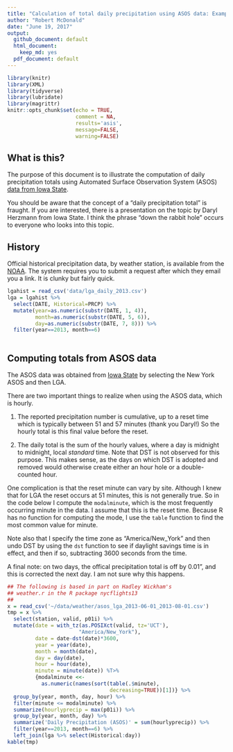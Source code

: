 ```yaml
---
title: "Calculation of total daily precipitation using ASOS data: Example"
author: "Robert McDonald"
date: "June 19, 2017"
output:
  github_document: default
  html_document:
    keep_md: yes
  pdf_document: default
---
```


```r
library(knitr)
library(XML)
library(tidyverse)
library(lubridate)
library(magrittr)
knitr::opts_chunk$set(echo = TRUE,
                      comment = NA, 
                      results='asis', 
                      message=FALSE,
                      warning=FALSE)
```
## What is this?

The purpose of this document is to illustrate the computation of
daily precipitation totals using Automated Surface Observation
System (ASOS) [data from Iowa
State](https://mesonet.agron.iastate.edu/ASOS/).

You should be aware that the concept of a "daily precipitation
total" is fraught. If you are interested, there is a presentation on
the topic by Daryl Herzmann from Iowa State. I think the phrase
"down the rabbit hole" occurs to everyone who looks into this topic.

## History

Official historical precipitation data, by weather station, is
available from the [NOAA](https://www.ncdc.noaa.gov/cdo-web/). The
system requires you to submit a request after which they email you a
link. It is clunky but fairly quick.

```r
lgahist = read_csv('data/lga_daily_2013.csv')
lga = lgahist %>% 
  select(DATE, Historical=PRCP) %>% 
  mutate(year=as.numeric(substr(DATE, 1, 4)), 
         month=as.numeric(substr(DATE, 5, 6)), 
         day=as.numeric(substr(DATE, 7, 8))) %>% 
  filter(year==2013, month==6)
  

```

## Computing totals from ASOS data 

The ASOS data was obtained from [Iowa
State](https://mesonet.agron.iastate.edu/request/download.phtml?network=NY_ASOS)
by selecting the New York ASOS and then LGA.

<!-- https://mesonet.agron.iastate.edu/cgi-bin/request/asos.py?station=LGA&data=all&year1=2013&month1=5&day1=30&year2=2013&month2=8&day2=1&tz=Etc%2FUTC&format=comma&latlon=no&direct=no&report_type=1&report_type=2 -->

There are two important things to realize when using the ASOS data, which is hourly.

1. The reported precipitation number is cumulative, up to a reset time which is typically between 51 and 57 minutes (thank you Daryl!) So the hourly total is this final value before the reset.

2. The daily total is the sum of the hourly values, where a day is
midnight to midnight, local *standard* time. Note that DST is not
observed for this purpose. This makes sense, as the days on which
DST is adopted and removed would otherwise create either an hour
hole or a double-counted hour.

One complication is that the reset minute can vary by site. Although
I knew that for LGA the reset occurs at 51 minutes, this is not 
generally true. So in the code below I compute the `modalminute`, 
which is the most frequently occurring minute in the data. I assume 
that this is the reset time. Because R has no function for computing
the mode, I use the `table` function to find the most common value
for minute.

Note also that I specify the time zone as "America/New_York" and
then undo DST by using the `dst` function to see if daylight savings
time is in effect, and then if so, subtracting 3600 seconds from the
time.

A final note: on two days, the offical precipitation total is off by
0.01", and this is corrected the next day. I am not sure why this
happens.

```r
## The following is based in part on Hadley Wickham's 
## weather.r in the R package nycflights13
## 
x = read_csv('~/data/weather/asos_lga_2013-06-01_2013-08-01.csv')
tmp = x %>% 
  select(station, valid, p01i) %>% 
  mutate(date = with_tz(as.POSIXct(valid, tz='UCT'),
                       "America/New_York"),
         date = date-dst(date)*3600,
         year = year(date),
         month = month(date),
         day = day(date),
         hour = hour(date),
         minute = minute(date)) %T>% 
         {modalminute <<- 
           as.numeric(names(sort(table(.$minute), 
                                 decreasing=TRUE))[1])} %>% 
  group_by(year, month, day, hour) %>% 
  filter(minute <= modalminute) %>% 
  summarize(hourlyprecip = max(p01i)) %>% 
  group_by(year, month, day) %>% 
  summarize('Daily Precipitation (ASOS)' = sum(hourlyprecip)) %>% 
  filter(year==2013, month==6) %>% 
  left_join(lga %>% select(Historical:day))
kable(tmp)
  
```

